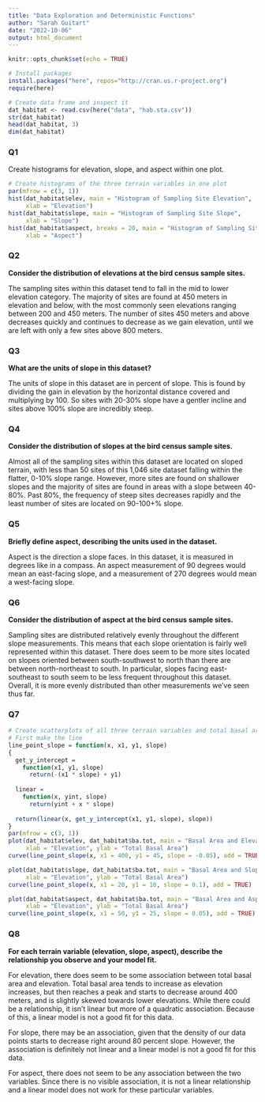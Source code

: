 ```yaml
---
title: "Data Exploration and Deterministic Functions"
author: "Sarah Guitart"
date: "2022-10-06"
output: html_document
---
```


```r
knitr::opts_chunk$set(echo = TRUE)
```

```r
# Install packages 
install.packages("here", repos="http://cran.us.r-project.org")
require(here)
```

```r
# Create data frame and inspect it 
dat_habitat <- read.csv(here("data", "hab.sta.csv"))
str(dat_habitat)
head(dat_habitat, 3)
dim(dat_habitat)
```
### Q1

Create histograms for elevation, slope, and aspect within one plot. 
```r
# Create histograms of the three terrain variables in one plot
par(mfrow = c(3, 1))
hist(dat_habitat$elev, main = "Histogram of Sampling Site Elevation",
     xlab = "Elevation")
hist(dat_habitat$slope, main = "Histogram of Sampling Site Slope",
     xlab = "Slope")
hist(dat_habitat$aspect, breaks = 20, main = "Histogram of Sampling Site Aspect",
     xlab = "Aspect")
```

### Q2

**Consider the distribution of elevations at the bird census sample sites.**

The sampling sites within this dataset tend to fall in the mid to lower elevation category. The majority of sites are found at 450 meters in elevation and below, with the most commonly seen elevations ranging between 200 and 450 meters. The number of sites 450 meters and above decreases quickly and continues to decrease as we gain elevation, until we are left with only a few sites above 800 meters. 

### Q3

**What are the units of slope in this dataset?**

The units of slope in this dataset are in percent of slope. This is found by dividing the gain in elevation by the horizontal distance covered and multiplying by 100. So sites with 20-30% slope have a gentler incline and sites above 100% slope are incredibly steep. 

### Q4

**Consider the distribution of slopes at the bird census sample sites.**

Almost all of the sampling sites within this dataset are located on sloped terrain, with less than 50 sites of this 1,046 site dataset falling within the flatter, 0-10% slope range. However, more sites are found on shallower slopes and the majority of sites are found in areas with a slope between 40-80%. Past 80%, the frequency of steep sites decreases rapidly and the least number of sites are located on 90-100+% slope. 

### Q5

**Briefly define aspect, describing the units used in the dataset.**

Aspect is the direction a slope faces. In this dataset, it is measured in degrees like in a compass. An aspect measurement of 90 degrees would mean an east-facing slope, and a measurement of 270 degrees would mean a west-facing slope. 

### Q6

**Consider the distribution of aspect at the bird census sample sites.**

Sampling sites are distributed relatively evenly throughout the different slope measurements. This means that each slope orientation is fairly well represented within this dataset. There does seem to be more sites located on slopes oriented between south-southwest to north than there are between north-northeast to south. In particular, slopes facing east-southeast to south seem to be less frequent throughout this dataset. Overall, it is more evenly distributed than other measurements we've seen thus far. 

### Q7
```r
# Create scatterplots of all three terrain variables and total basal area into one plot and fit a linear function to each terrain variable. 
# First make the line
line_point_slope = function(x, x1, y1, slope)
{
  get_y_intercept = 
    function(x1, y1, slope) 
      return(-(x1 * slope) + y1)
  
  linear = 
    function(x, yint, slope) 
      return(yint + x * slope)
  
  return(linear(x, get_y_intercept(x1, y1, slope), slope))
}
par(mfrow = c(3, 1))
plot(dat_habitat$elev, dat_habitat$ba.tot, main = "Basal Area and Elevation",
     xlab = "Elevation", ylab = "Total Basal Area")
curve(line_point_slope(x, x1 = 400, y1 = 45, slope = -0.05), add = TRUE)

plot(dat_habitat$slope, dat_habitat$ba.tot, main = "Basal Area and Slope",
     xlab = "Elevation", ylab = "Total Basal Area")
curve(line_point_slope(x, x1 = 20, y1 = 10, slope = 0.1), add = TRUE)

plot(dat_habitat$aspect, dat_habitat$ba.tot, main = "Basal Area and Aspect",
     xlab = "Elevation", ylab = "Total Basal Area")
curve(line_point_slope(x, x1 = 50, y1 = 25, slope = 0.05), add = TRUE)
```

### Q8

**For each terrain variable (elevation, slope, aspect), describe the relationship you observe and your model fit.**

For elevation, there does seem to be some association between total basal area and elevation. Total basal area tends to increase as elevation increases, but then reaches a peak and starts to decrease around 400 meters, and is slightly skewed towards lower elevations. While there could be a relationship, it isn't linear but more of a quadratic association. Because of this, a linear model is not a good fit for this data. 

For slope, there may be an association, given that the density of our data points starts to decrease right around 80 percent slope. However, the association is definitely not linear and a linear model is not a good fit for this data. 

For aspect, there does not seem to be any association between the two variables. Since there is no visible association, it is not a linear relationship and a linear model does not work for these particular variables. 


